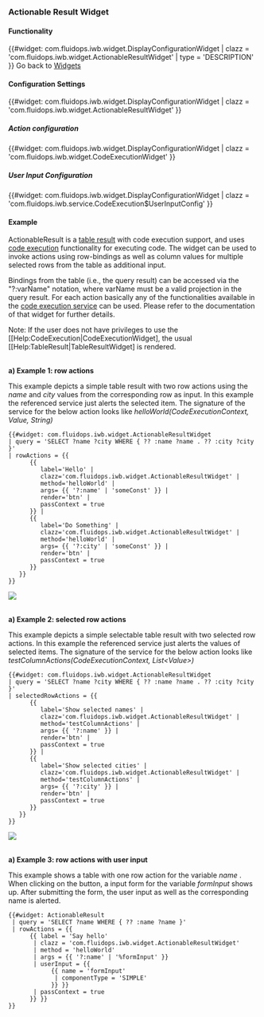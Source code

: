 === Actionable Result Widget ===

==== Functionality ====
{{#widget: com.fluidops.iwb.widget.DisplayConfigurationWidget
| clazz = 'com.fluidops.iwb.widget.ActionableResultWidget'
| type = 'DESCRIPTION'
}}
Go back to [[Help:Widgets | Widgets ]]

==== Configuration Settings ====

{{#widget: com.fluidops.iwb.widget.DisplayConfigurationWidget
| clazz = 'com.fluidops.iwb.widget.ActionableResultWidget'
}}

===== Action configuration=====

{{#widget: com.fluidops.iwb.widget.DisplayConfigurationWidget
| clazz = 'com.fluidops.iwb.widget.CodeExecutionWidget'
}}

===== User Input Configuration =====

{{#widget: com.fluidops.iwb.widget.DisplayConfigurationWidget
| clazz = 'com.fluidops.iwb.service.CodeExecution$UserInputConfig'
}}


==== Example ====

ActionableResult is a [[Help:TableResult| table result]] with code execution support, and uses [[Help:CodeExecution| code execution]] functionality for executing code. The widget can be used to invoke actions using row-bindings as well as column values for multiple selected rows from the table as additional input. 

Bindings from the table (i.e., the query result) can be accessed via the "?:varName" notation, where varName must be a valid projection in the query result. For each action basically any of the functionalities available in the [[Help:CodeExecution| code execution service]] can be used. Please refer to the documentation of that widget for further details.

Note: If the user does not have privileges to use the [[Help:CodeExecution|CodeExecutionWidget], the usual [[Help:TableResult|TableResultWidget] is rendered.

<br/>
'''a) Example 1: row actions'''

This example depicts a simple table result with two row actions using the ''name'' and ''city'' values from the corresponding row as input. In this example the referenced service just alerts the selected item. The signature of the service for the below action looks like ''helloWorld(CodeExecutionContext, Value, String)''

<source>
{{#widget: com.fluidops.iwb.widget.ActionableResultWidget
| query = 'SELECT ?name ?city WHERE { ?? :name ?name . ?? :city ?city }'
| rowActions = {{ 
      {{ 
         label='Hello' | 
         clazz='com.fluidops.iwb.widget.ActionableResultWidget' | 
         method='helloWorld' | 
         args= {{ '?:name' | 'someConst' }} | 
         render='btn' | 
         passContext = true
      }} |
      {{ 
         label='Do Something' | 
         clazz='com.fluidops.iwb.widget.ActionableResultWidget' | 
         method='helloWorld' | 
         args= {{ '?:city' | 'someConst' }} | 
         render='btn' | 
         passContext = true
      }}
   }}
}}
</source>

<img src="../images/help/ActionableResult_row_action.png"/>

<br/>
'''a) Example 2: selected row actions'''

This example depicts a simple selectable table result with two selected row actions. In this example the referenced service just alerts the values of selected items. The signature of the service for the below action looks like ''testColumnActions(CodeExecutionContext, List<nowiki><Value></nowiki>)''

<source>
{{#widget: com.fluidops.iwb.widget.ActionableResultWidget
| query = 'SELECT ?name ?city WHERE { ?? :name ?name . ?? :city ?city }'
| selectedRowActions = {{ 
      {{ 
         label='Show selected names' | 
         clazz='com.fluidops.iwb.widget.ActionableResultWidget' | 
         method='testColumnActions' | 
         args= {{ '?:name' }} | 
         render='btn' | 
         passContext = true
      }} |
      {{ 
         label='Show selected cities' | 
         clazz='com.fluidops.iwb.widget.ActionableResultWidget' | 
         method='testColumnActions' | 
         args= {{ '?:city' }} | 
         render='btn' | 
         passContext = true
      }}
   }}
}}
</source>

<img src="../images/help/ActionableResult_selected_row_action.png"/>

<br/>
'''a) Example 3: row actions with user input'''

This example shows a table with one row action for the variable ''name'' . When clicking on the button, a input form for the variable ''formInput'' shows up. After submitting the form, the user input as well as the corresponding name is alerted.

<source>
{{#widget: ActionableResult
 | query = 'SELECT ?name WHERE { ?? :name ?name }'
 | rowActions = {{ 
      {{ label = 'Say hello'
       | clazz = 'com.fluidops.iwb.widget.ActionableResultWidget'
       | method = 'helloWorld'
       | args = {{ '?:name' | '%formInput' }}
       | userInput = {{ 
            {{ name = 'formInput'
             | componentType = 'SIMPLE'
            }} }}
       | passContext = true
      }} }}
}}
</source>